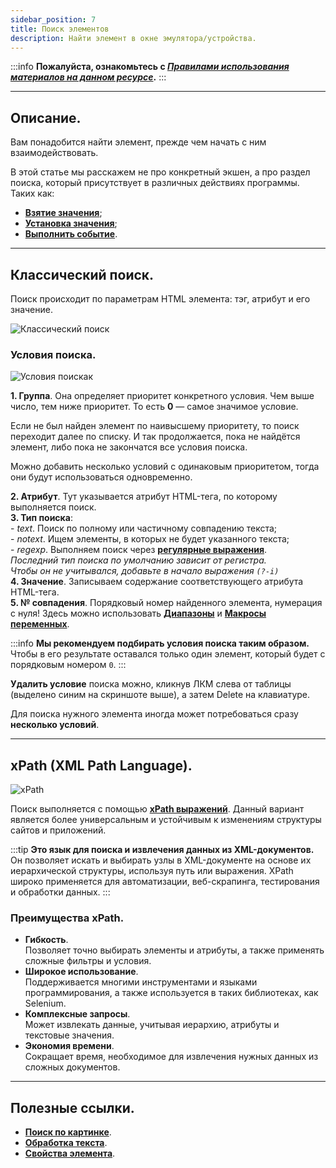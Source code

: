 ```yaml
---
sidebar_position: 7
title: Поиск элементов
description: Найти элемент в окне эмулятора/устройства.
---
```

:::info **Пожалуйста, ознакомьтесь с [*Правилами использования материалов на данном ресурсе*](../../Disclaimer).**
:::
_______________________________________________  
## Описание.  
Вам понадобится найти элемент, прежде чем начать с ним взаимодействовать.   

В этой статье мы расскажем не про конкретный экшен, а про раздел поиска, который присутствует в различных действиях программы. Таких как:  
- [**Взятие значения**](../../Android/GetValue);  
- [**Установка значения**](../../Android/SetValue);  
- [**Выполнить событие**](../../Android/RunEvent).   
_______________________________________________
## Классический поиск.  
Поиск происходит по параметрам HTML элемента: тэг, атрибут и его значение.  

![Классический поиск](./assets/ElementSearch/ElementSearch_pic1.png)  

### Условия поиска.  
![Условия поискак](./assets/ElementSearch/ElementSearch_pic2.png)  

**1. Группа**. Она определяет приоритет конкретного условия. Чем выше число, тем ниже приоритет. То есть **0** — самое значимое условие.  

Если не был найден элемент по наивысшему приоритету, то поиск переходит далее по списку. И так продолжается, пока не найдётся элемент, либо пока не закончатся все условия поиска.  

Можно добавить несколько условий с одинаковым приоритетом, тогда они будут использоваться одновременно.  

**2. Атрибут**. Тут указывается атрибут HTML-тега, по которому выполняется поиск.  
**3. Тип поиска**:  
    - *text*. Поиск по полному или частичному совпадению текста;  
    - *notext*. Ищем элементы, в которых не будет указанного текста;  
    - *regexp*. Выполняем поиск через [**регулярные выражения**](../../Tools/RegEx_Tester).  
    *Последний тип поиска по умолчанию зависит от регистра.  
    Чтобы он не учитывался, добавьте в начало выражения `(?-i)`*  
**4. Значение**. Записываем содержание соответствующего атрибута HTML-тега.  
**5. № совпадения**. Порядковый номер найденного элемента, нумерация с нуля! Здесь можно использовать [**Диапазоны**](./Value_Ranges) и [**Макросы переменных**](./Variables).  

:::info **Мы рекомендуем подбирать условия поиска таким образом.**  
Чтобы в его результате оставался только один элемент, который будет с порядковым номером `0`.
:::  

**Удалить условие** поиска можно, кликнув ЛКМ слева от таблицы (выделено синим на скриншоте выше), а затем Delete на клавиатуре.  

Для поиска нужного элемента иногда может потребоваться сразу **несколько условий**.  
_______________________________________________
## xPath (XML Path Language).  
![xPath](./assets/ElementSearch/ElementSearch_pic3.png)  

Поиск выполняется с помощью [**xPath выражений**](../../Tools/JSON_Tester). Данный вариант является более универсальным и устойчивым к изменениям структуры сайтов и приложений.  

:::tip **Это язык для поиска и извлечения данных из XML-документов.**  
Он позволяет искать и выбирать узлы в XML-документе на основе их иерархической структуры, используя путь или выражения. XPath широко применяется для автоматизации, веб-скрапинга, тестирования и обработки данных.
:::  

### Преимущества xPath.  
- **Гибкость**.  
Позволяет точно выбирать элементы и атрибуты, а также применять сложные фильтры и условия.  
- **Широкое использование**.  
Поддерживается многими инструментами и языками программирования, а также используется в таких библиотеках, как Selenium.  
- **Комплексные запросы**.  
Может извлекать данные, учитывая иерархию, атрибуты и текстовые значения.   
- **Экономия времени**.  
Сокращает время, необходимое для извлечения нужных данных из сложных документов.  
_______________________________________________
## Полезные ссылки.  
- [**Поиск по картинке**](./SearchByPic). 
- [**Обработка текста**](../../Data/Text).     
- [**Свойства элемента**](../Interface/ElementProp).